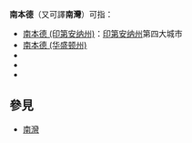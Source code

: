 '''南本德'''（又可譯'''南灣'''）可指：
*[[南本德_(印第安纳州)|南本德 (印第安纳州)]]：[[印第安纳州|印第安纳州]]第四大城市
*[[南本德_(华盛顿州)|南本德 (华盛顿州)]]
*{{link-en|南本德 (内布拉斯加州)|South Bend, Nebraska}}
*{{link-en|南本德 (宾夕法尼亚州)|South Bend, Pennsylvania}}
*{{link-en|南本德 (德克萨斯州)|South Bend, Texas}}
==參見==
*[[南灣|南灣]]
{{disambig|cat=三字地名消歧義}}